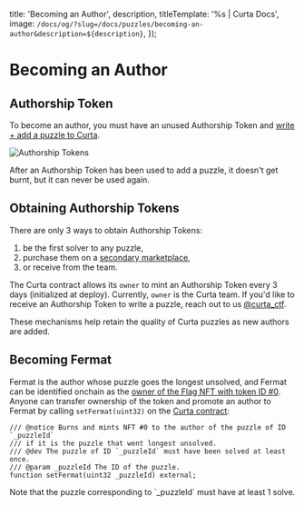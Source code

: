 



  title: 'Becoming an Author',
  description,
  titleTemplate: '%s | Curta Docs',
  image: `/docs/og/?slug=/docs/puzzles/becoming-an-author&description=${description}`,
});

# Becoming an Author

<Description children={description} />

## Authorship Token

To become an author, you must have an unused Authorship Token and [write + add a puzzle to Curta](/docs/writing-puzzles).

<Image
  className="mx-auto rounded-2xl md:rounded-3xl border border-stroke"
  src="/assets/authorship-tokens.webp"
  alt="Authorship Tokens"
  width={2250}
  height={750}
/>

<Callout intent="warning">
  After an Authorship Token has been used to add a puzzle, it doesn't get burnt, but it can never be used again.
</Callout>

## Obtaining Authorship Tokens

There are only 3 ways to obtain Authorship Tokens:
1. be the first solver to any puzzle,
2. purchase them on a [secondary marketplace](https://opensea.io/collection/authorship),
3. or receive from the team.

The Curta contract allows its `owner` to mint an Authorship Token every 3 days (initialized at deploy). Currently, `owner` is the Curta team. If you'd like to receive an Authorship Token to write a puzzle, reach out to us [@curta_ctf](https://twitter.com/curta_ctf).

<Callout intent="neutral">
  These mechanisms help retain the quality of Curta puzzles as new authors are added.
</Callout>

## Becoming Fermat

Fermat is the author whose puzzle goes the longest unsolved, and Fermat can be identified onchain as the [owner of the Flag NFT with token ID #0](https://opensea.io/assets/ethereum/0x0000000006bc8d9e5e9d436217b88de704a9f307/0). Anyone can transfer ownership of the token and promote an author to Fermat by calling `setFermat(uint32)` on the [Curta contract](https://etherscan.io/address/0x0000000006bC8D9e5e9d436217B88De704a9F307#writeContract):

```sol showLineNumbers={false}
/// @notice Burns and mints NFT #0 to the author of the puzzle of ID `_puzzleId`
/// if it is the puzzle that went longest unsolved.
/// @dev The puzzle of ID `_puzzleId` must have been solved at least once.
/// @param _puzzleId The ID of the puzzle.
function setFermat(uint32 _puzzleId) external;
```

<Callout intent="primary">
  Note that the puzzle corresponding to `_puzzleId` must have at least 1 solve.
</Callout>
